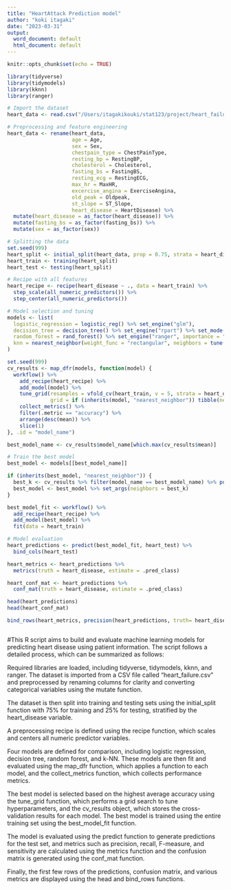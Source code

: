 ```yaml
---
title: "HeartAttack Prediction model"
author: "koki itagaki"
date: "2023-03-31"
output:
  word_document: default
  html_document: default
---
```


```r
knitr::opts_chunk$set(echo = TRUE)
```

```r
library(tidyverse)
library(tidymodels)
library(kknn)
library(ranger)

# Import the dataset
heart_data <- read.csv("/Users/itagakikouki/stat123/project/heart_failure.csv")

# Preprocessing and feature engineering
heart_data <- rename(heart_data,
                     age = Age, 
                     sex = Sex, 
                     chestpain_type = ChestPainType,
                     resting_bp = RestingBP, 
                     cholesterol = Cholesterol, 
                     fasting_bs = FastingBS,
                     resting_ecg = RestingECG,
                     max_hr = MaxHR,
                     excercise_angina = ExerciseAngina,
                     old_peak = Oldpeak,
                     st_slope = ST_Slope,
                     heart_disease = HeartDisease) %>%
  mutate(heart_disease = as_factor(heart_disease)) %>%
  mutate(fasting_bs = as_factor(fasting_bs)) %>% 
  mutate(sex = as_factor(sex))

# Splitting the data
set.seed(999)
heart_split <- initial_split(heart_data, prop = 0.75, strata = heart_disease)  
heart_train <- training(heart_split)   
heart_test <- testing(heart_split)

# Recipe with all features
heart_recipe <- recipe(heart_disease ~ ., data = heart_train) %>% 
  step_scale(all_numeric_predictors()) %>% 
  step_center(all_numeric_predictors())

# Model selection and tuning
models <- list(
  logistic_regression = logistic_reg() %>% set_engine("glm"),
  decision_tree = decision_tree() %>% set_engine("rpart") %>% set_mode("classification"),
  random_forest = rand_forest() %>% set_engine("ranger", importance = "impurity") %>% set_mode("classification"),
  knn = nearest_neighbor(weight_func = "rectangular", neighbors = tune()) %>% set_engine("kknn") %>% set_mode("classification")
)

set.seed(999)
cv_results <- map_dfr(models, function(model) {
  workflow() %>%
    add_recipe(heart_recipe) %>%
    add_model(model) %>%
    tune_grid(resamples = vfold_cv(heart_train, v = 5, strata = heart_disease),
              grid = if (inherits(model, "nearest_neighbor")) tibble(neighbors = seq(from = 1, to = 40)) else 1) %>%
    collect_metrics() %>%
    filter(.metric == "accuracy") %>%
    arrange(desc(mean)) %>%
    slice(1)
}, .id = "model_name")

best_model_name <- cv_results$model_name[which.max(cv_results$mean)]

# Train the best model
best_model <- models[[best_model_name]]

if (inherits(best_model, "nearest_neighbor")) {
  best_k <- cv_results %>% filter(model_name == best_model_name) %>% pull(neighbors)
  best_model <- best_model %>% set_args(neighbors = best_k)
}

best_model_fit <- workflow() %>%
  add_recipe(heart_recipe) %>%
  add_model(best_model) %>%
  fit(data = heart_train)

# Model evaluation
heart_predictions <- predict(best_model_fit, heart_test) %>% 
  bind_cols(heart_test)

heart_metrics <- heart_predictions %>% 
  metrics(truth = heart_disease, estimate = .pred_class) 

heart_conf_mat <- heart_predictions %>%  
  conf_mat(truth = heart_disease, estimate = .pred_class)

head(heart_predictions)
head(heart_conf_mat)

bind_rows(heart_metrics, precision(heart_predictions, truth= heart_disease, estimate= .pred_class), recall(heart_predictions, truth= heart_disease, estimate= .pred_class), f_meas(heart_predictions, truth= heart_disease, estimate= .pred_class), sensitivity(heart_predictions, truth= heart_disease, estimate= .pred_class))



```

#This R script aims to build and evaluate machine learning models for predicting heart disease using patient information. The script follows a detailed process, which can be summarized as follows:

Required libraries are loaded, including tidyverse, tidymodels, kknn, and ranger.
The dataset is imported from a CSV file called "heart_failure.csv" and preprocessed by renaming columns for clarity and converting categorical variables using the mutate function.

The dataset is then split into training and testing sets using the initial_split function with 75% for training and 25% for testing, stratified by the heart_disease variable.

A preprocessing recipe is defined using the recipe function, which scales and centers all numeric predictor variables.

Four models are defined for comparison, including logistic regression, decision tree, random forest, and k-NN. These models are then fit and evaluated using the map_dfr function, which applies a function to each model, and the collect_metrics function, which collects performance metrics.

The best model is selected based on the highest average accuracy using the tune_grid function, which performs a grid search to tune hyperparameters, and the cv_results object, which stores the cross-validation results for each model.
The best model is trained using the entire training set using the best_model_fit function.

The model is evaluated using the predict function to generate predictions for the test set, and metrics such as precision, recall, F-measure, and sensitivity are calculated using the metrics function and the confusion matrix is generated using the conf_mat function.

Finally, the first few rows of the predictions, confusion matrix, and various metrics are displayed using the head and bind_rows functions.